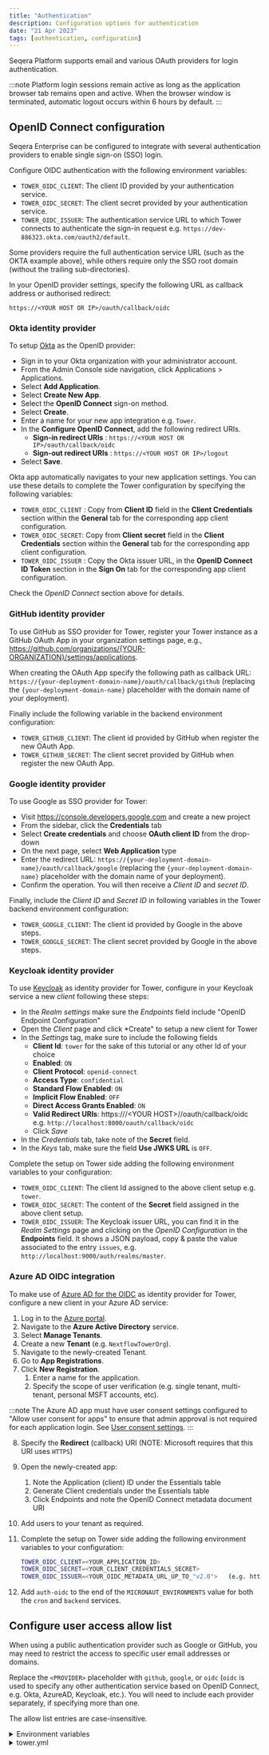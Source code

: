 ```yaml
---
title: "Authentication"
description: Configuration options for authentication
date: "21 Apr 2023"
tags: [authentication, configuration]
---
```


Seqera Platform supports email and various OAuth providers for login authentication. 

:::note
Platform login sessions remain active as long as the application browser tab remains open and active. When the browser window is terminated, automatic logout occurs within 6 hours by default.
:::

## OpenID Connect configuration

Seqera Enterprise can be configured to integrate with several authentication providers to enable single sign-on (SSO) login.

Configure OIDC authentication with the following environment variables:

- `TOWER_OIDC_CLIENT`: The client ID provided by your authentication service.
- `TOWER_OIDC_SECRET`: The client secret provided by your authentication service.
- `TOWER_OIDC_ISSUER`: The authentication service URL to which Tower connects to authenticate the sign-in request e.g. `https://dev-886323.okta.com/oauth2/default`.

Some providers require the full authentication service URL (such as the OKTA example above), while others require only the SSO root domain (without the trailing sub-directories).

In your OpenID provider settings, specify the following URL as callback address or authorised redirect:

```
https://<YOUR HOST OR IP>/oauth/callback/oidc
```

### Okta identity provider

To setup [Okta](https://www.okta.com/) as the OpenID provider:

- Sign in to your Okta organization with your administrator account.
- From the Admin Console side navigation, click Applications > Applications.
- Select **Add Application**.
- Select **Create New App**.
- Select the **OpenID Connect** sign-on method.
- Select **Create**.
- Enter a name for your new app integration e.g. `Tower`.
- In the **Configure OpenID Connect**, add the following redirect URIs.
  - **Sign-in redirect URIs** : `https://<YOUR HOST OR IP>/oauth/callback/oidc`
  - **Sign-out redirect URIs** : `https://<YOUR HOST OR IP>/logout`
- Select **Save**.

Okta app automatically navigates to your new application settings. You can use these details to complete the Tower configuration by specifying the following variables:

- `TOWER_OIDC_CLIENT` : Copy from **Client ID** field in the **Client Credentials** section within the **General** tab for the corresponding app client configuration.
- `TOWER_OIDC_SECRET`: Copy from **Client secret** field in the **Client Credentials** section within the **General** tab for the corresponding app client configuration.
- `TOWER_OIDC_ISSUER` : Copy the Okta issuer URL, in the **OpenID Connect ID Token** section in the **Sign On** tab for the corresponding app client configuration.

Check the _OpenID Connect_ section above for details.

### GitHub identity provider

To use GitHub as SSO provider for Tower, register your Tower instance as a GitHub OAuth App
in your organization settings page, e.g., https://github.com/organizations/{YOUR-ORGANIZATION}/settings/applications.

When creating the OAuth App specify the following path as callback URL: `https://{your-deployment-domain-name}/oauth/callback/github` (replacing the `{your-deployment-domain-name}` placeholder with the domain name of your deployment).

Finally include the following variable in the backend environment configuration:

- `TOWER_GITHUB_CLIENT`: The client id provided by GitHub when register the new OAuth App.
- `TOWER_GITHUB_SECRET`: The client secret provided by GitHub when register the new OAuth App.

### Google identity provider

To use Google as SSO provider for Tower:

- Visit https://console.developers.google.com and create a new project
- From the sidebar, click the **Credentials** tab
- Select **Create credentials** and choose **OAuth client ID** from the drop-down
- On the next page, select **Web Application** type
- Enter the redirect URL: `https://{your-deployment-domain-name}/oauth/callback/google` (replacing the `{your-deployment-domain-name}` placeholder with the domain name of your deployment).
- Confirm the operation. You will then receive a _Client ID_ and _secret ID_.

Finally, include the _Client ID_ and _Secret ID_ in following variables in the Tower backend environment configuration:

- `TOWER_GOOGLE_CLIENT`: The client id provided by Google in the above steps.
- `TOWER_GOOGLE_SECRET`: The client secret provided by Google in the above steps.

### Keycloak identity provider

To use [Keycloak](https://www.keycloak.org/) as identity provider for Tower, configure in your Keycloak service a new _client_ following these steps:

- In the _Realm settings_ make sure the _Endpoints_ field include "OpenID Endpoint Configuration"
- Open the _Client_ page and click \*Create" to setup a new client for Tower
- In the _Settings_ tag, make sure to include the following fields
  - **Client Id**: `tower` for the sake of this tutorial or any other Id of your choice
  - **Enabled**: `ON`
  - **Client Protocol**: `openid-connect`
  - **Access Type**: `confidential`
  - **Standard Flow Enabled**: `ON`
  - **Implicit Flow Enabled**: `OFF`
  - **Direct Access Grants Enabled**: `ON`
  - **Valid Redirect URIs**: https:///\<YOUR HOST\>//oauth/callback/oidc e.g. `http://localhost:8000/oauth/callback/oidc`
  - Click _Save_
- In the _Credentials_ tab, take note of the **Secret** field.
- In the _Keys_ tab, make sure the field **Use JWKS URL** is `OFF`.

Complete the setup on Tower side adding the following environment variables to your configuration:

- `TOWER_OIDC_CLIENT`: The client Id assigned to the above client setup e.g. `tower`.
- `TOWER_OIDC_SECRET`: The content of the **Secret** field assigned in the above client setup.
- `TOWER_OIDC_ISSUER`: The Keycloak issuer URL, you can find it in the _Realm Settings_ page and
  clicking on the _OpenID Configuration_ in the **Endpoints** field. It shows a JSON payload, copy & paste the value
  associated to the entry `issues`, e.g. `http://localhost:9000/auth/realms/master`.

### Azure AD OIDC integration

To make use of [Azure AD for the OIDC](https://docs.microsoft.com/en-us/azure/active-directory/develop/v2-protocols-oidc) as identity provider for Tower, configure a new client in your Azure AD service:

1. Log in to the [Azure portal](https://portal.azure.com/).
2. Navigate to the **Azure Active Directory** service.
3. Select **Manage Tenants**.
4. Create a new **Tenant** (e.g. `NextflowTowerOrg`).
5. Navigate to the newly-created Tenant.
6. Go to **App Registrations**.
7. Click **New Registration**.
   1. Enter a name for the application.
   2. Specify the scope of user verification (e.g. single tenant, multi-tenant, personal MSFT accounts, etc).

:::note
The Azure AD app must have user consent settings configured to "Allow user consent for apps" to ensure that admin approval is not required for each application login. See [User consent settings](https://learn.microsoft.com/en-us/azure/active-directory/manage-apps/configure-user-consent?pivots=portal#configure-user-consent-settings).
:::

8. Specify the **Redirect** (callback) URI (NOTE: Microsoft requires that this URI uses `HTTPS`)

9. Open the newly-created app:
   1. Note the Application (client) ID under the Essentials table
   2. Generate Client credentials under the Essentials table
   3. Click Endpoints and note the OpenID Connect metadata document URI
10. Add users to your tenant as required.

11. Complete the setup on Tower side adding the following environment variables to your configuration:

    ```bash
    TOWER_OIDC_CLIENT=<YOUR_APPLICATION_ID>
    TOWER_OIDC_SECRET=<YOUR_CLIENT_CREDENTIALS_SECRET>
    TOWER_OIDC_ISSUER=<YOUR_OIDC_METADATA_URL_UP_TO_"v2.0">   (e.g. https://login.microsoftonline.com/000000-0000-0000-00-0000000000000/v2.0)
    ```

12. Add `auth-oidc` to the end of the `MICRONAUT_ENVIRONMENTS` value for both the `cron` and `backend` services.

## Configure user access allow list

When using a public authentication provider such as Google or GitHub, you may need
to restrict the access to specific user email addresses or domains.

Replace the `<PROVIDER>` placeholder with `github`, `google`, or `oidc` (`oidc` is used to specify any other authentication service based on OpenID Connect, e.g. Okta, AzureAD, Keycloak, etc.). You will need to include each provider separately, if specifying more than one.

The allow list entries are case-insensitive.

<details>
  <summary>Environment variables</summary>

```env
TOWER_AUTH_<PROVIDER>_ALLOW_LIST=*@foo.com,user1@bar.com
```

</details>

<details>
  <summary>tower.yml</summary>

```yaml
tower:
  auth:
    <PROVIDER>:
      allow-list:
        - "*@foo.com"
        - "me@bar.com"
```

</details>
